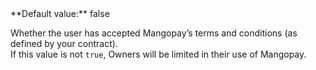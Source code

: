 <ResponseField name="TermsAndConditionsAccepted" type="boolean">
**Default value:** false

Whether the user has accepted Mangopay’s terms and conditions (as defined by your contract).   
If this value is not `true`, Owners will be limited in their use of Mangopay.  
</ResponseField>